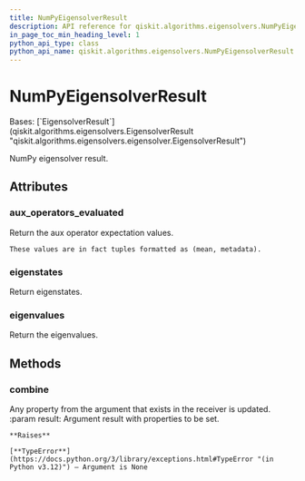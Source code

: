 ```yaml
---
title: NumPyEigensolverResult
description: API reference for qiskit.algorithms.eigensolvers.NumPyEigensolverResult
in_page_toc_min_heading_level: 1
python_api_type: class
python_api_name: qiskit.algorithms.eigensolvers.NumPyEigensolverResult
---
```


# NumPyEigensolverResult

<Class id="qiskit.algorithms.eigensolvers.NumPyEigensolverResult" github="https://github.com/qiskit/qiskit/tree/stable/0.46/qiskit/algorithms/eigensolvers/numpy_eigensolver.py" signature="qiskit.algorithms.eigensolvers.NumPyEigensolverResult">
  Bases: [`EigensolverResult`](qiskit.algorithms.eigensolvers.EigensolverResult "qiskit.algorithms.eigensolvers.eigensolver.EigensolverResult")

  NumPy eigensolver result.

  ## Attributes

  ### aux\_operators\_evaluated

  <Attribute id="qiskit.algorithms.eigensolvers.NumPyEigensolverResult.aux_operators_evaluated" name="aux_operators_evaluated">
    Return the aux operator expectation values.

    These values are in fact tuples formatted as (mean, metadata).
  </Attribute>

  ### eigenstates

  <Attribute id="qiskit.algorithms.eigensolvers.NumPyEigensolverResult.eigenstates" name="eigenstates">
    Return eigenstates.
  </Attribute>

  ### eigenvalues

  <Attribute id="qiskit.algorithms.eigensolvers.NumPyEigensolverResult.eigenvalues" name="eigenvalues">
    Return the eigenvalues.
  </Attribute>

  ## Methods

  ### combine

  <Function id="qiskit.algorithms.eigensolvers.NumPyEigensolverResult.combine" name="combine" signature="combine(result)">
    Any property from the argument that exists in the receiver is updated. :param result: Argument result with properties to be set.

    **Raises**

    [**TypeError**](https://docs.python.org/3/library/exceptions.html#TypeError "(in Python v3.12)") – Argument is None
  </Function>
</Class>

